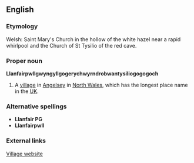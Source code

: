 ==English==
===Etymology===
Welsh: Saint Mary's Church in the hollow of the white hazel near a rapid whirlpool and the Church of St Tysilio of the red cave.<!--break down word by word-->

===Proper noun===
'''Llanfairpwllgwyngyllgogerychwyrndrobwantysiliogogogoch'''

# A [[village]] in [[Angelsey]] in [[North Wales]], which has the longest place name in the [[UK]].
===Alternative spellings===
*'''Llanfair PG'''
*'''Llanfairpwll'''
===External links===
[http://www.llanfairpwllgwyngyllgogerychwyrndrobwllllantysiliogogogoch.co.uk/index.htm Village website]
{{rfd}}